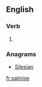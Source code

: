 ==English==

===Verb===
{{en-verb|salinises|salinising|salinised|salinised}}

# {{standard spelling of|from=non-Oxford British spelling|salinize|lang=en}}

===Anagrams===
* [[Silesian#English|Silesian]]

[[fr:salinise]]